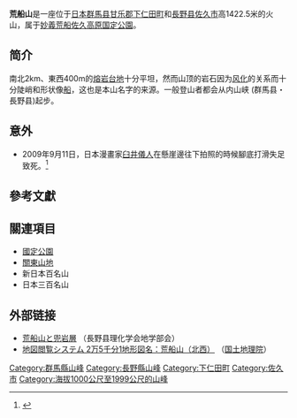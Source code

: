 {{Infobox Mountain
| 名稱 = 荒船山
| 照片 = Mt.Arafune.JPG
| 照片說明 = 荒船山（[[2007年5月|2007年5月]]摄影）
| 海拔 = {{Convert|1422.5|m|ft|0|link=on}}
| 位置 = [[日本|日本]][[群馬县|群馬县]][[甘乐郡|甘乐郡]][[下仁田町|下仁田町]]<br />[[長野县|長野县]][[佐久市|佐久市]]
| 山脈 = 
| 相對高度 = 
| 座標 = {{coord|36|7|17.04|N|138|22|52.68|E}}
| 地形圖 = 
| 類別 = 
| 年齡 = 
| 最近喷发 = 
| 首次登頂 =
| 攀登路線 =从内山峡 (群馬县・長野县)起步
| pushpin_map = Japan
| pushpin_map_caption = 荒船山的位置
| latd=36 | latm=7 | lats=17.04 | latNS=N
| longd=138 | longm=22 | longs=52.68 | longEW=E
}}
{{japanese
|japanese=荒船山
|kana=あらふねやま
|romaji=Arafune yama}}

'''荒船山'''是一座位于[[日本|日本]][[群馬县|群馬县]][[甘乐郡|甘乐郡]][[下仁田町|下仁田町]]和[[長野县|長野县]][[佐久市|佐久市]]高1422.5米的火山，属于[[妙義荒船佐久高原国定公園|妙義荒船佐久高原国定公園]]。

== 简介 ==
南北2km、東西400m的[[熔岩台地|熔岩台地]]十分平坦，然而山顶的岩石因为[[风化|风化]]的关系而十分陡峭和形状像[[船|船]]，这也是本山名字的来源。一般登山者都会从内山峡 (群馬县・長野县)起步。

== 意外 ==
* 2009年9月11日，日本漫畫家[[臼井儀人|臼井儀人]]在懸崖邊往下拍照的時候腳底打滑失足致死。<ref>{{cite news|url=http://www.chinanews.com.cn/yl/yl-mxzz/news/2009/09-21/1877186.shtml|title=《蠟筆小新》作者疑拍照失足墜崖身亡|publisher=中國新聞網|date=2009-09-21|accessdate=2009-09-21|archive-date=2009-09-25|archive-url=https://web.archive.org/web/20090925010626/http://www.chinanews.com.cn/yl/yl-mxzz/news/2009/09-21/1877186.shtml|dead-url=no}}</ref>

== 參考文獻 ==
{{reflist}}

== 關連項目 ==
* [[國定公園|國定公園]]
* [[關東山地|關東山地]]
* 新日本百名山
*日本三百名山

== 外部链接 ==
* [http://www2.ueda.ne.jp/~moa/arahune.html 荒船山と兜岩層] {{Wayback|url=http://www2.ueda.ne.jp/~moa/arahune.html |date=20090923023737 }}（長野县理化学会地学部会）
* [http://watchizu.gsi.go.jp/watchizu.aspx?latitude=36.20881667&longitude=138.6344667 地図閲覧システム 2万5千分1地形図名：荒船山（北西）] {{Wayback|url=http://watchizu.gsi.go.jp/watchizu.aspx?latitude=36.20881667&longitude=138.6344667 |date=20090922221531 }}（[[国土地理院|国土地理院]]）
{{日本二百名山}}
[[Category:群馬縣山峰|Category:群馬縣山峰]]
[[Category:長野縣山峰|Category:長野縣山峰]]
[[Category:下仁田町|Category:下仁田町]]
[[Category:佐久市|Category:佐久市]]
[[Category:海拔1000公尺至1999公尺的山峰|Category:海拔1000公尺至1999公尺的山峰]]